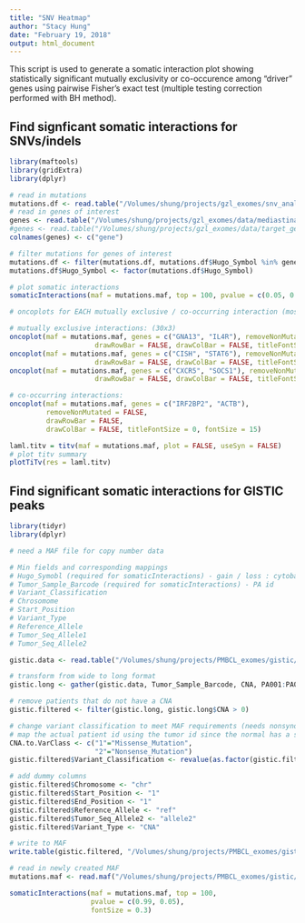 ```yaml
---
title: "SNV Heatmap"
author: "Stacy Hung"
date: "February 19, 2018"
output: html_document
---
```


This script is used to generate a somatic interaction plot showing statistically significant mutually exclusivity or co-occurence among "driver" genes using pairwise Fisher's exact test (multiple testing correction performed with BH method).


## Find signficant somatic interactions for SNVs/indels

```r
library(maftools)
library(gridExtra)
library(dplyr)

# read in mutations
mutations.df <- read.table("/Volumes/shung/projects/gzl_exomes/snv_analysis-20181127/snv_indel_datasets/maf/gzl_exomes_incl_GZ222-snvs_indels.maf", sep = "\t", header = TRUE)
# read in genes of interest
genes <- read.table("/Volumes/shung/projects/gzl_exomes/data/mediastinal_group_visualization/genes.ordered.CURRENT.txt", sep = "\t", header = TRUE)
#genes <- read.table("/Volumes/shung/projects/gzl_exomes/data/target_genes.txt", sep = "\t", header = FALSE)
colnames(genes) <- c("gene")

# filter mutations for genes of interest
mutations.df <- filter(mutations.df, mutations.df$Hugo_Symbol %in% genes$gene)
mutations.df$Hugo_Symbol <- factor(mutations.df$Hugo_Symbol)

# plot somatic interactions
somaticInteractions(maf = mutations.maf, top = 100, pvalue = c(0.05, 0.01))

# oncoplots for EACH mutually exclusive / co-occurring interaction (most significant):

# mutually exclusive interactions: (30x3)
oncoplot(maf = mutations.maf, genes = c("GNA13", "IL4R"), removeNonMutated = FALSE,
                     drawRowBar = FALSE, drawColBar = FALSE, titleFontSize = 0, fontSize = 15)
oncoplot(maf = mutations.maf, genes = c("CISH", "STAT6"), removeNonMutated = FALSE,
                     drawRowBar = FALSE, drawColBar = FALSE, titleFontSize = 0, fontSize = 15)
oncoplot(maf = mutations.maf, genes = c("CXCR5", "SOCS1"), removeNonMutated = FALSE,
                     drawRowBar = FALSE, drawColBar = FALSE, titleFontSize = 0, fontSize = 15)

# co-occurring interactions:
oncoplot(maf = mutations.maf, genes = c("IRF2BP2", "ACTB"), 
         removeNonMutated = FALSE, 
         drawRowBar = FALSE, 
         drawColBar = FALSE, titleFontSize = 0, fontSize = 15)

laml.titv = titv(maf = mutations.maf, plot = FALSE, useSyn = FALSE)
# plot titv summary
plotTiTv(res = laml.titv)
```

## Find significant somatic interactions for GISTIC peaks

```r
library(tidyr)
library(dplyr)

# need a MAF file for copy number data

# Min fields and corresponding mappings
# Hugo_Symobl (required for somaticInteractions) - gain / loss : cytoband : GOI
# Tumor_Sample_Barcode (required for somaticInteractions) - PA id
# Variant_Classification
# Chrosomome
# Start_Position
# Variant_Type
# Reference_Allele
# Tumor_Seq_Allele1
# Tumor_Seq_Allele2

gistic.data <- read.table("/Volumes/shung/projects/PMBCL_exomes/gistic/data/gistic_peaks-for_somatic_interactions_plot.txt", sep = "\t", header = TRUE, fill = TRUE)

# transform from wide to long format
gistic.long <- gather(gistic.data, Tumor_Sample_Barcode, CNA, PA001:PA097, factor_key = TRUE)

# remove patients that do not have a CNA
gistic.filtered <- filter(gistic.long, gistic.long$CNA > 0)

# change variant classification to meet MAF requirements (needs nonsynonymous mutations)
# map the actual patient id using the tumor id since the normal has a separate id
CNA.to.VarClass <- c("1"="Missense_Mutation",
                     "2"="Nonsense_Mutation")
gistic.filtered$Variant_Classification <- revalue(as.factor(gistic.filtered$CNA), CNA.to.VarClass)

# add dummy columns
gistic.filtered$Chromosome <- "chr"
gistic.filtered$Start_Position <- "1"
gistic.filtered$End_Position <- "1"
gistic.filtered$Reference_Allele <- "ref"
gistic.filtered$Tumor_Seq_Allele2 <- "allele2"
gistic.filtered$Variant_Type <- "CNA"

# write to MAF
write.table(gistic.filtered, "/Volumes/shung/projects/PMBCL_exomes/gistic/data/gistic_peaks.maf", sep = "\t", quote = FALSE, row.names = FALSE)

# read in newly created MAF
mutations.maf <- read.maf("/Volumes/shung/projects/PMBCL_exomes/gistic/data/gistic_peaks.maf")

somaticInteractions(maf = mutations.maf, top = 100, 
                    pvalue = c(0.99, 0.05),
                    fontSize = 0.3)

```
